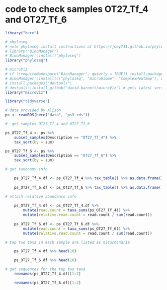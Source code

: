 # code to check samples OT27_Tf_4 and OT27_Tf_6

```r

library("here")

# phyloseq
# note phyloseq install instructions at https://joey711.github.io/phyloseq/install.html use BiocLite rather than BiocManager as used here; the latter is preferred with R > 3.5
# library("BiocManager")
# BiocManager::install("phyloseq")
library("phyloseq")

# microViz
# if (!requireNamespace("BiocManager", quietly = TRUE)) install.packages("BiocManager")
# BiocManager::install(c("phyloseq", "microbiome", "ComplexHeatmap"), update = FALSE)
# install.packages("devtools")
# devtools::install_github("david-barnett/microViz") # gets latest version
library("microViz")

library("tidyverse")

```

```r
# data provided by Alison
ps <- readRDS(here("data", "ps3.rds"))
```

```r
#  get samples OT27_Tf_4 and OT27_Tf_6

ps_OT27_Tf_4 <- ps %>%
    subset_samples(Description == "OT27_Tf_4") %>%
    tax_sort(by = sum)

ps_OT27_Tf_6 <- ps %>%
    subset_samples(Description == "OT27_Tf_6") %>%
    tax_sort(by = sum)

```

```r
# get taxonomy info

    ps_OT27_Tf_4.df <- ps_OT27_Tf_4 %>% tax_table() %>% as.data.frame()
    
    ps_OT27_Tf_6.df <- ps_OT27_Tf_6 %>% tax_table() %>% as.data.frame()

# attach relative abundance info
    
    ps_OT27_Tf_4.df <- ps_OT27_Tf_4.df %>%
        mutate(read.count = taxa_sums(ps_OT27_Tf_4)) %>%
        mutate(relative.read.count = read.count / sum(read.count))
    
    ps_OT27_Tf_6.df <- ps_OT27_Tf_6.df %>%
        mutate(read.count = taxa_sums(ps_OT27_Tf_6)) %>%
        mutate(relative.read.count = read.count / sum(read.count))

```

```r
# top two taxa in each sample are listed as mitochondria 

    ps_OT27_Tf_4.df %>% head(10)

    ps_OT27_Tf_6.df %>% head(10)

```

```r
    
# get sequences for the top two taxa
    rownames(ps_OT27_Tf_4.df)[1:2]

    rownames(ps_OT27_Tf_6.df)[1:2]


```




